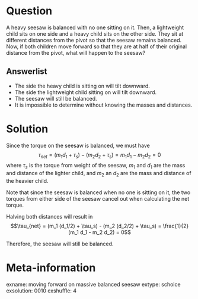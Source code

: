 Question
========
A heavy seesaw is balanced with no one sitting on it. Then, a lightweight child sits on one side and a heavy child sits on the other side. They sit at different distances from the pivot so that the seesaw remains balanced. Now, if both children move forward so that they are at half of their original distance from the pivot, what will happen to the seesaw?


Answerlist
----------
* The side the heavy child is sitting on will tilt downward.
* The side the lightweight child sitting on will tilt downward.
* The seesaw will still be balanced.
* It is impossible to determine without knowing the masses and distances.


Solution
========
Since the torque on the seesaw is balanced, we must have 
$$\tau_{net} = (m_{1} d_{1} + \tau_s) - (m_{2} d_{2} + \tau_s) = m_1 d_1 - m_2 d_2 = 0$$
where $\tau_s$ is the torque from weight of the seesaw, $m_1$ and $d_1$ are the mass and distance of the lighter child, and $m_2$ an $d_2$ are the mass and distance of the heavier child. 

Note that since the seesaw is balanced when no one is sitting on it, the two torques from either side of the seesaw cancel out when calculating the net torque.

Halving both distances will result in 
$$\tau_{net} = (m_1 (d_1/2) + \tau_s) - (m_2 (d_2/2) + \tau_s) = \frac{1}{2}(m_1 d_1 - m_2 d_2) = 0$$

Therefore, the seesaw will still be balanced.


Meta-information
================
exname: moving forward on massive balanced seesaw
extype: schoice
exsolution: 0010
exshuffle: 4
